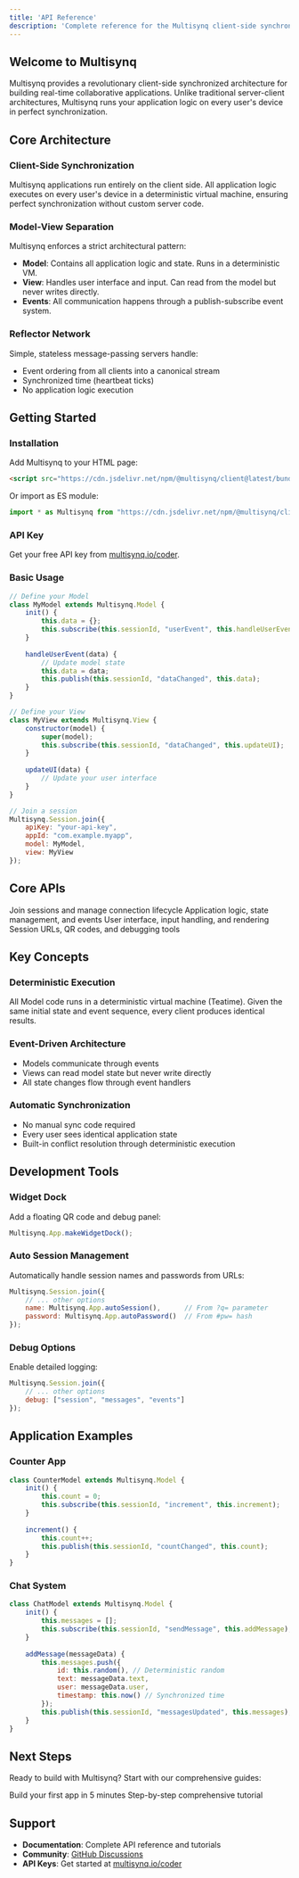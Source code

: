 ```yaml
---
title: 'API Reference'
description: 'Complete reference for the Multisynq client-side synchronized architecture'
---
```


## Welcome to Multisynq

Multisynq provides a revolutionary client-side synchronized architecture for building real-time collaborative applications. Unlike traditional server-client architectures, Multisynq runs your application logic on every user's device in perfect synchronization.

## Core Architecture

### Client-Side Synchronization
Multisynq applications run entirely on the client side. All application logic executes on every user's device in a deterministic virtual machine, ensuring perfect synchronization without custom server code.

### Model-View Separation
Multisynq enforces a strict architectural pattern:

- **Model**: Contains all application logic and state. Runs in a deterministic VM.
- **View**: Handles user interface and input. Can read from the model but never writes directly.
- **Events**: All communication happens through a publish-subscribe event system.

### Reflector Network
Simple, stateless message-passing servers handle:
- Event ordering from all clients into a canonical stream
- Synchronized time (heartbeat ticks)
- No application logic execution

## Getting Started

### Installation

Add Multisynq to your HTML page:

```html
<script src="https://cdn.jsdelivr.net/npm/@multisynq/client@latest/bundled/multisynq-client.min.js"></script>
```

Or import as ES module:

```javascript
import * as Multisynq from "https://cdn.jsdelivr.net/npm/@multisynq/client@latest/bundled/multisynq-client.esm.js";
```

### API Key

Get your free API key from [multisynq.io/coder](https://multisynq.io/coder).

### Basic Usage

```javascript
// Define your Model
class MyModel extends Multisynq.Model {
    init() {
        this.data = {};
        this.subscribe(this.sessionId, "userEvent", this.handleUserEvent);
    }
    
    handleUserEvent(data) {
        // Update model state
        this.data = data;
        this.publish(this.sessionId, "dataChanged", this.data);
    }
}

// Define your View
class MyView extends Multisynq.View {
    constructor(model) {
        super(model);
        this.subscribe(this.sessionId, "dataChanged", this.updateUI);
    }
    
    updateUI(data) {
        // Update your user interface
    }
}

// Join a session
Multisynq.Session.join({
    apiKey: "your-api-key",
    appId: "com.example.myapp",
    model: MyModel,
    view: MyView
});
```

## Core APIs

<CardGroup cols={2}>
  <Card
    title="Session"
    icon="users"
    href="/api-reference/session"
  >
    Join sessions and manage connection lifecycle
  </Card>
  <Card
    title="Model"
    icon="cube"
    href="/api-reference/model"
  >
    Application logic, state management, and events
  </Card>
  <Card
    title="View"
    icon="eye"
    href="/api-reference/view"
  >
    User interface, input handling, and rendering
  </Card>
  <Card
    title="App Utilities"
    icon="wrench"
    href="/api-reference/app"
  >
    Session URLs, QR codes, and debugging tools
  </Card>
</CardGroup>

## Key Concepts

### Deterministic Execution
All Model code runs in a deterministic virtual machine (Teatime). Given the same initial state and event sequence, every client produces identical results.

### Event-Driven Architecture
- Models communicate through events
- Views can read model state but never write directly
- All state changes flow through event handlers

### Automatic Synchronization
- No manual sync code required
- Every user sees identical application state
- Built-in conflict resolution through deterministic execution

## Development Tools

### Widget Dock
Add a floating QR code and debug panel:

```javascript
Multisynq.App.makeWidgetDock();
```

### Auto Session Management
Automatically handle session names and passwords from URLs:

```javascript
Multisynq.Session.join({
    // ... other options
    name: Multisynq.App.autoSession(),      // From ?q= parameter
    password: Multisynq.App.autoPassword()  // From #pw= hash
});
```

### Debug Options
Enable detailed logging:

```javascript
Multisynq.Session.join({
    // ... other options
    debug: ["session", "messages", "events"]
});
```

## Application Examples

### Counter App
```javascript
class CounterModel extends Multisynq.Model {
    init() {
        this.count = 0;
        this.subscribe(this.sessionId, "increment", this.increment);
    }
    
    increment() {
        this.count++;
        this.publish(this.sessionId, "countChanged", this.count);
    }
}
```

### Chat System
```javascript
class ChatModel extends Multisynq.Model {
    init() {
        this.messages = [];
        this.subscribe(this.sessionId, "sendMessage", this.addMessage);
    }
    
    addMessage(messageData) {
        this.messages.push({
            id: this.random(), // Deterministic random
            text: messageData.text,
            user: messageData.user,
            timestamp: this.now() // Synchronized time
        });
        this.publish(this.sessionId, "messagesUpdated", this.messages);
    }
}
```

## Next Steps

Ready to build with Multisynq? Start with our comprehensive guides:

<CardGroup cols={2}>
  <Card
    title="Quickstart Tutorial"
    icon="rocket"
    href="/quickstart"
  >
    Build your first app in 5 minutes
  </Card>
  <Card
    title="Hello World Tutorial"
    icon="play"
    href="/tutorials/hello-world"
  >
    Step-by-step comprehensive tutorial
  </Card>
</CardGroup>

## Support

- **Documentation**: Complete API reference and tutorials
- **Community**: [GitHub Discussions](https://github.com/multisynq/community)
- **API Keys**: Get started at [multisynq.io/coder](https://multisynq.io/coder)

